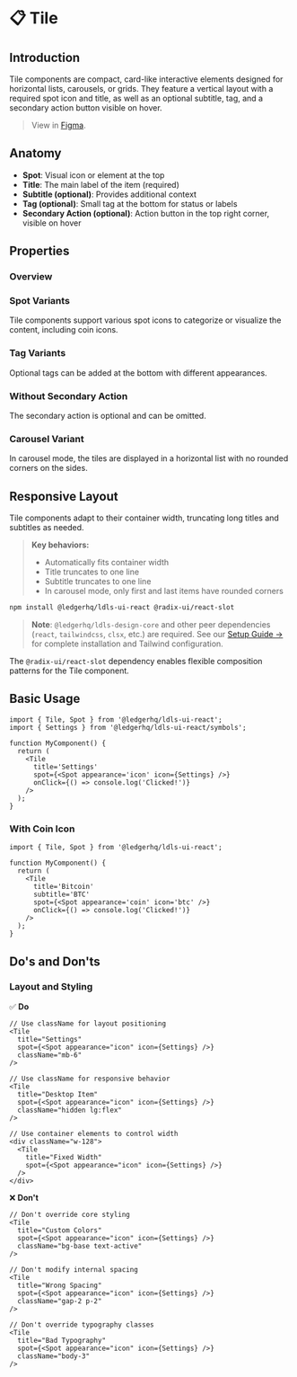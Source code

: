 
<Meta title='Containment/Tile' of={TileStories} />

# 📋 Tile

<CustomTabs>
  <Tab label="Overview">

## Introduction

Tile components are compact, card-like interactive elements designed for horizontal lists, carousels, or grids. They feature a vertical layout with a required spot icon and title, as well as an optional subtitle, tag, and a secondary action button visible on hover.

> View in [Figma](https://www.figma.com/design/JxaLVMTWirCpU0rsbZ30k7/2.-Components-Library?node-id=5783-1328).

## Anatomy

<Canvas of={TileStories.Base} />

- **Spot**: Visual icon or element at the top
- **Title**: The main label of the item (required)
- **Subtitle (optional)**: Provides additional context
- **Tag (optional)**: Small tag at the bottom for status or labels
- **Secondary Action (optional)**: Action button in the top right corner, visible on hover

## Properties

### Overview

<Canvas of={TileStories.Base} />
<Controls of={TileStories.Base} />

### Spot Variants

Tile components support various spot icons to categorize or visualize the content, including coin icons.

<Canvas of={TileStories.SpotVariantsShowcase} />

### Tag Variants

Optional tags can be added at the bottom with different appearances.

<Canvas of={TileStories.WithTag} />

### Without Secondary Action

The secondary action is optional and can be omitted.

<Canvas of={TileStories.WithoutSecondaryAction} />

### Carousel Variant

In carousel mode, the tiles are displayed in a horizontal list with no rounded corners on the sides.

<Canvas of={TileStories.List} />

## Responsive Layout

Tile components adapt to their container width, truncating long titles and subtitles as needed.

> **Key behaviors:**
>
> - Automatically fits container width
> - Title truncates to one line
> - Subtitle truncates to one line
> - In carousel mode, only first and last items have rounded corners

</Tab>
<Tab label="Implementation">

```bash
npm install @ledgerhq/ldls-ui-react @radix-ui/react-slot
```

> **Note**: `@ledgerhq/ldls-design-core` and other peer dependencies (`react`, `tailwindcss`, `clsx`, etc.) are required. See our [Setup Guide →](?path=/docs/tailwind-setup-guide--docs) for complete installation and Tailwind configuration.

The `@radix-ui/react-slot` dependency enables flexible composition patterns for the Tile component.

## Basic Usage

```tsx
import { Tile, Spot } from '@ledgerhq/ldls-ui-react';
import { Settings } from '@ledgerhq/ldls-ui-react/symbols';

function MyComponent() {
  return (
    <Tile
      title='Settings'
      spot={<Spot appearance='icon' icon={Settings} />}
      onClick={() => console.log('Clicked!')}
    />
  );
}
```

### With Coin Icon

```tsx
import { Tile, Spot } from '@ledgerhq/ldls-ui-react';

function MyComponent() {
  return (
    <Tile
      title='Bitcoin'
      subtitle='BTC'
      spot={<Spot appearance='coin' icon='btc' />}
      onClick={() => console.log('Clicked!')}
    />
  );
}
```

## Do's and Don'ts

### Layout and Styling

✅ **Do**

```tsx
// Use className for layout positioning
<Tile
  title="Settings"
  spot={<Spot appearance="icon" icon={Settings} />}
  className="mb-6"
/>

// Use className for responsive behavior
<Tile
  title="Desktop Item"
  spot={<Spot appearance="icon" icon={Settings} />}
  className="hidden lg:flex"
/>

// Use container elements to control width
<div className="w-128">
  <Tile
    title="Fixed Width"
    spot={<Spot appearance="icon" icon={Settings} />}
  />
</div>
```

❌ **Don't**

```tsx
// Don't override core styling
<Tile
  title="Custom Colors"
  spot={<Spot appearance="icon" icon={Settings} />}
  className="bg-base text-active"
/>

// Don't modify internal spacing
<Tile
  title="Wrong Spacing"
  spot={<Spot appearance="icon" icon={Settings} />}
  className="gap-2 p-2"
/>

// Don't override typography classes
<Tile
  title="Bad Typography"
  spot={<Spot appearance="icon" icon={Settings} />}
  className="body-3"
/>
```

</Tab>
</CustomTabs>
